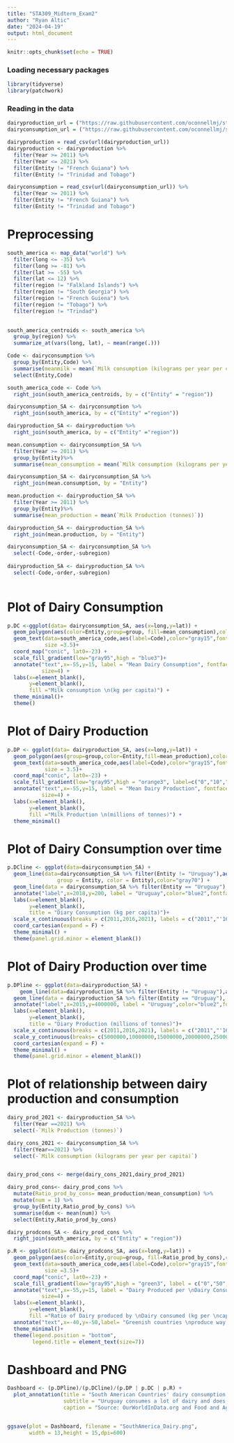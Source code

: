 ```yaml
---
title: "STA309_Midterm_Exam2"
author: "Ryan Altic"
date: "2024-04-19"
output: html_document
---
```


```r
knitr::opts_chunk$set(echo = TRUE)
```

### Loading necessary packages

```r
library(tidyverse)
library(patchwork)
```
### Reading in the data

```r
dairyproduction_url = ("https://raw.githubusercontent.com/oconnellmj/sta309/main/milk-production-tonnes.csv")
dairyconsumption_url = ("https://raw.githubusercontent.com/oconnellmj/sta309/main/per-capita-milk-consumption.csv")

dairyproduction = read_csv(url(dairyproduction_url))
dairyproduction <- dairyproduction %>%
  filter(Year >= 2011) %>%
  filter(Year <= 2021) %>%
  filter(Entity != "French Guiana") %>%
  filter(Entity != "Trinidad and Tobago")

dairyconsumption = read_csv(url(dairyconsumption_url)) %>%
  filter(Year >= 2011) %>%
  filter(Entity != "French Guiana") %>%
  filter(Entity != "Trinidad and Tobago")

```
# Preprocessing

```r
south_america <- map_data("world") %>%
  filter(long <= -35) %>%
  filter(long >= -81) %>%
  filter(lat >= -55) %>%
  filter(lat <= 12) %>%
  filter(region != "Falkland Islands") %>%
  filter(region != "South Georgia") %>%
  filter(region != "French Guiena") %>%
  filter(region != "Tobago") %>%
  filter(region != "Trindad")
  

south_america_centroids <- south_america %>% 
  group_by(region) %>%
  summarize_at(vars(long, lat), ~ mean(range(.)))

Code <- dairyconsumption %>%
  group_by(Entity,Code) %>%
  summarise(meanmilk = mean(`Milk consumption (kilograms per year per capita)`))%>%
  select(Entity,Code)

south_america_code <- Code %>%
  right_join(south_america_centroids, by = c("Entity" = "region"))

dairyconsumption_SA <- dairyconsumption %>%
  right_join(south_america, by = c("Entity" ="region"))

dairyproduction_SA <- dairyproduction %>%
  right_join(south_america, by = c("Entity" ="region"))

mean.consumption <- dairyconsumption_SA %>%
  filter(Year >= 2011) %>%
  group_by(Entity)%>%
  summarise(mean_consumption = mean(`Milk consumption (kilograms per year per capita)`))

dairyconsumption_SA <- dairyconsumption_SA %>%
  right_join(mean.consumption, by = "Entity")

mean.production <- dairyproduction_SA %>%
  filter(Year >= 2011) %>%
  group_by(Entity)%>%
  summarise(mean_production = mean(`Milk Production (tonnes)`))

dairyproduction_SA <- dairyproduction_SA %>%
  right_join(mean.production, by = "Entity")

dairyconsumption_SA <- dairyconsumption_SA %>%
  select(-Code,-order,-subregion)
  
dairyproduction_SA <- dairyproduction_SA %>%
  select(-Code,-order,-subregion)
  
```



# Plot of Dairy Consumption

```r

p.DC <-ggplot(data= dairyconsumption_SA, aes(x=long,y=lat)) +
  geom_polygon(aes(color=Entity,group=group, fill=mean_consumption),color = "gray20")+
  geom_text(data=south_america_code,aes(label=Code),color="gray15",fontface="bold",
            size =3.5)+
  coord_map("conic", lat0=-23) +
  scale_fill_gradient(low="gray95",high = "blue3")+
  annotate("text",x=-55,y=15, label = "Mean Dairy Consumption", fontface="bold",
           size=4) +
  labs(x=element_blank(),
       y=element_blank(),
       fill ="Milk consumption \n(kg per capita)") +
  theme_minimal()+
  theme()
```

# Plot of Dairy Production

```r

p.DP <- ggplot(data= dairyproduction_SA, aes(x=long,y=lat)) +
  geom_polygon(aes(group=group,color=Entity,fill=mean_production),color = "gray20")+
  geom_text(data=south_america_code,aes(label=Code),color="gray15",fontface="bold",
            size = 3.5)+
  coord_map("conic", lat0=-23) +
  scale_fill_gradient(low="gray95",high = "orange3", label=c("0","10","20","30","40"))+
  annotate("text",x=-55,y=15, label = "Mean Dairy Production", fontface="bold",
           size=4) +
  labs(x=element_blank(),
       y=element_blank(),
       fill ="Milk Production \n(millions of tonnes)") +
  theme_minimal()
```

# Plot of Dairy Consumption over time

```r
p.DCline <- ggplot(data=dairyconsumption_SA) +
  geom_line(data=dairyconsumption_SA %>% filter(Entity != "Uruguay"),aes(x=Year, y=`Milk consumption (kilograms per year per capita)`,
                group = Entity, color = Entity),color="gray70") +
  geom_line(data = dairyconsumption_SA %>% filter(Entity == "Uruguay"), aes(x=Year,y=`Milk consumption (kilograms per year per capita)`),color="blue")+
  annotate("label",x=2018,y=200, label = "Uruguay",color="blue2",fontface="bold")+
  labs(x=element_blank(),
       y=element_blank(),
       title = "Diary Consumption (kg per capita)")+
  scale_x_continuous(breaks = c(2011,2016,2021), labels = c("2011","'16","'21"))+
  coord_cartesian(expand = F) +
  theme_minimal() +
  theme(panel.grid.minor = element_blank())
```

# Plot of Dairy Production over time

```r
p.DPline <- ggplot(data=dairyproduction_SA) +
    geom_line(data=dairyproduction_SA %>% filter(Entity != "Uruguay"),aes(x=Year, y=`Milk Production (tonnes)`,group = Entity, color = Entity),color="gray70") +
  geom_line(data = dairyproduction_SA %>% filter(Entity == "Uruguay"), aes(x=Year,y=`Milk Production (tonnes)`),color="blue")+
  annotate("label",x=2015,y=4000000, label = "Uruguay",color="blue2",fontface="bold")+
  labs(x=element_blank(),
       y=element_blank(),
       title = "Diary Production (millions of tonnes)")+
  scale_x_continuous(breaks = c(2011,2016,2021), labels = c("2011","'16","'21"))+
  scale_y_continuous(breaks= c(5000000,10000000,15000000,20000000,25000000,30000000,35000000),labels = c("5" ,"10","15","20","25","30","35"))+
  coord_cartesian(expand = F) +
  theme_minimal() +
  theme(panel.grid.minor = element_blank())
```

# Plot of relationship between dairy production and consumption

```r

dairy_prod_2021 <- dairyproduction_SA %>%
  filter(Year ==2021) %>%
  select(-`Milk Production (tonnes)`)

dairy_cons_2021 <- dairyconsumption_SA %>%
  filter(Year==2021) %>%
  select(-`Milk consumption (kilograms per year per capita)`)


dairy_prod_cons <- merge(dairy_cons_2021,dairy_prod_2021)

dairy_prod_cons<- dairy_prod_cons %>%
  mutate(Ratio_prod_by_cons= mean_production/mean_consumption) %>%
  mutate(num = 1) %>%
  group_by(Entity,Ratio_prod_by_cons) %>%
  summarise(dum <- mean(num)) %>%
  select(Entity,Ratio_prod_by_cons)

dairy_prodcons_SA <- dairy_prod_cons %>%
  right_join(south_america, by = c("Entity" = "region"))

p.R <- ggplot(data= dairy_prodcons_SA, aes(x=long,y=lat)) +
  geom_polygon(aes(color=Entity,group=group, fill=Ratio_prod_by_cons),color = "gray20")+
  geom_text(data=south_america_code,aes(label=Code),color="gray15",fontface="bold",
            size =3.5)+
  coord_map("conic", lat0=-23) +
  scale_fill_gradient(low="gray95",high = "green3", label = c("0","50","100","150","200","250"))+
  annotate("text",x=-55,y=15, label = "Dairy Produced per \nDairy Consumed", fontface="bold",
           size=4) +
  labs(x=element_blank(),
       y=element_blank(),
       fill ="Ratio of Dairy produced by \nDairy consumed (kg per \ncapita per tonnes in thousands)") +
  annotate("text",x=-40,y=-50,label= "Greenish countries \nproduce way more \ndairy \nthan they \nconsume", size=3,fontface="bold") +
  theme_minimal()+
  theme(legend.position = "bottom",
        legend.title = element_text(size=7))

```

# Dashboard and PNG

```r
Dashboard <- (p.DPline)/(p.DCline)/(p.DP | p.DC | p.R) +
  plot_annotation(title = "South American Countries' dairy consumption and dairy production (2011-2021)",
                  subtitle = "Uruguay consumes a lot of dairy and does not produces a lot of diary when compared to other South America Countries",
                  caption = "Source: OurWorldInData.org and Food and Agriculture Organization of the United Nations") 


ggsave(plot = Dashboard, filename = "SouthAmerica_Dairy.png",
       width = 13,height = 15,dpi=600)
```

